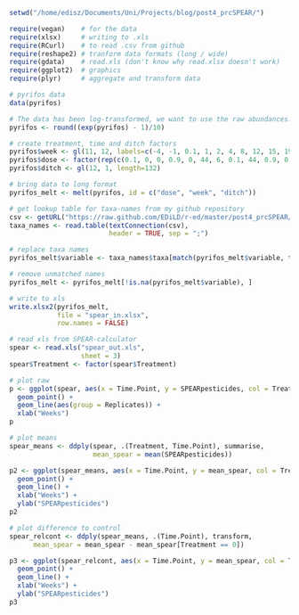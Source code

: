
```r
setwd("/home/edisz/Documents/Uni/Projects/blog/post4_prcSPEAR/")
```


```r
require(vegan)    # for the data
require(xlsx)     # writing to .xls
require(RCurl)    # to read .csv from github
require(reshape2) # tranform data formats (long / wide)
require(gdata)    # read.xls (don't know why read.xlsx doesn't work)
require(ggplot2)  # graphics
require(plyr)     # aggregate and transform data

# pyrifos data
data(pyrifos)

# The data has been log-transformed, we want to use the raw abundances:
pyrifos <- round((exp(pyrifos) - 1)/10)

# create treatment, time and ditch factors
pyrifos$week <- gl(11, 12, labels=c(-4, -1, 0.1, 1, 2, 4, 8, 12, 15, 19, 24))
pyrifos$dose <- factor(rep(c(0.1, 0, 0, 0.9, 0, 44, 6, 0.1, 44, 0.9, 0, 6), 11))
pyrifos$ditch <- gl(12, 1, length=132)

# bring data to long format
pyrifos_melt <- melt(pyrifos, id = c("dose", "week", "ditch"))
```

```r
# get lookup table for taxa-names from my github repository
csv <- getURL("https://raw.github.com/EDiLD/r-ed/master/post4_prcSPEAR/taxa_names.csv")
taxa_names <- read.table(textConnection(csv), 
                         header = TRUE, sep = ";")

# replace taxa names
pyrifos_melt$variable <- taxa_names$taxa[match(pyrifos_melt$variable, taxa_names$abbrv)]

# remove unmatched names
pyrifos_melt <- pyrifos_melt[!is.na(pyrifos_melt$variable), ]
```

```r
# write to xls
write.xlsx2(pyrifos_melt, 
            file = "spear_in.xlsx", 
            row.names = FALSE)
```

```r
# read xls from SPEAR-calculator
spear <- read.xls("spear_out.xls", 
                  sheet = 3)
spear$Treatment <- factor(spear$Treatment)
```

```r
# plot raw
p <- ggplot(spear, aes(x = Time.Point, y = SPEARpesticides, col = Treatment)) +
  geom_point() +
  geom_line(aes(group = Replicates)) +
  xlab("Weeks")
p

# plot means
spear_means <- ddply(spear, .(Treatment, Time.Point), summarise, 
                     mean_spear = mean(SPEARpesticides))

p2 <- ggplot(spear_means, aes(x = Time.Point, y = mean_spear, col = Treatment)) +
  geom_point() +
  geom_line() +
  xlab("Weeks") +
  ylab("SPEARpesticides")
p2

# plot difference to control
spear_relcont <- ddply(spear_means, .(Time.Point), transform, 
      mean_spear = mean_spear - mean_spear[Treatment == 0])

p3 <- ggplot(spear_relcont, aes(x = Time.Point, y = mean_spear, col = Treatment)) +
  geom_point() +
  geom_line() +
  xlab("Weeks") +
  ylab("SPEARpesticides")
p3
```




